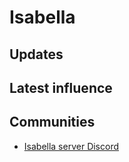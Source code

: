 # Isabella

## Updates


<Updates channel="1037415508921815162" />

## Latest influence


<AeternumMap name="Isabella" />

## Communities

* [Isabella server Discord](https://discord.gg/DdTnVR3D)
